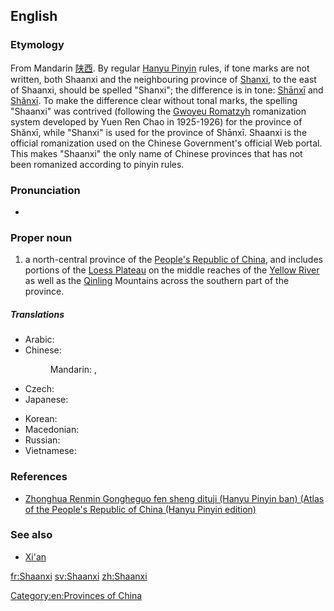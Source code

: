 {{also|Shanxi}}
==English==
{{wikipedia}}

===Etymology===
From Mandarin [[陕西]]. By regular [[Hanyu Pinyin]] rules, if tone marks are not written, both Shaanxi and the neighbouring province of [[Shanxi]], to the east of Shaanxi, should be spelled "Shanxi"; the difference is in tone: [[Shānxī]] and [[Shǎnxī]]. To make the difference clear without tonal marks, the spelling "Shaanxi" was contrived (following the [[Gwoyeu Romatzyh]] romanization system developed by Yuen Ren Chao in 1925-1926) for the province of Shǎnxī, while "Shanxi" is used for the province of Shānxī. Shaanxi is the official romanization used on the Chinese Government's official Web portal. This makes "Shaanxi" the only name of Chinese provinces that has not been romanized according to pinyin rules.

===Pronunciation===
* {{IPA|/ʃɑːnˈʃiː/|/ˈʃænˈʃiː/|lang=en}}

===Proper noun===
{{en-proper noun}}

# a north-central province of the [[People's Republic of China]], and includes portions of the [[Loess Plateau]] on the middle reaches of the [[Yellow River]] as well as the [[Qinling]] Mountains across the southern part of the province.

=====Translations=====
{{trans-top|province of China}}
* Arabic: {{t|ar|شَانْشِي|m|tr=šanšī}}
* Chinese:
*: Mandarin: {{t+|cmn|陝西|sc=Hani}}, {{t|cmn|陕西|tr=Shǎnxī|sc=Hani}}
* Czech: {{t|cs|Šen-si}}
* Japanese: {{t|ja|陝西|tr=せんせい, Sensei}}
{{trans-mid}}
* Korean: {{t|ko|산시|tr=Sansi|sc=Hang}}
* Macedonian: {{t|mk|Шенсји|tr=Šénsji|sc=Cyrl}}
* Russian: {{t|ru|Шэньси́|f}} {{qualifier|indeclinable}}
* Vietnamese: {{t|vi|Thiểm Tây}}
{{trans-bottom}}

===References===
* [http://www.paragonbook.com/html/browsesubj/fullcitation.cfm?item=35277 Zhonghua Renmin Gongheguo fen sheng dituji (Hanyu Pinyin ban) (Atlas of the People's Republic of China (Hanyu Pinyin edition)]

===See also===
* [[Xi'an]]

[[Category:en:Provinces of China]]

[[fr:Shaanxi]]
[[sv:Shaanxi]]
[[zh:Shaanxi]]